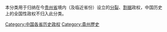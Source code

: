本分类用于归纳在今[[贵州省|贵州省]]境内（及临近省份）设立的[[国家分裂|分裂]]、[[割据|割据]]政权，中国历史上的全国性政权不归入此分类。

[[Category:中国各省历史政权|Category:中国各省历史政权]]
[[Category:貴州歷史|Category:貴州歷史]]